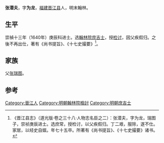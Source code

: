 '''张潜夫'''，字'''为龙'''，[[福建|福建]][[晋江县|晋江县]]人，明末翰林。

== 生平 ==
崇禎十三年（1640年）庚辰科进士。选[[翰林院|翰林院]][[庶吉士|庶吉士]]，授[[检讨|检讨]]，因父疾假归。之後不再出仕，著有《尚书提旨》、《十七史撮要》<ref>《晋江县志》（道光版·卷之三十八·人物志名臣之二）：张潜夫，字为龙，瑞图子，崇祯庚辰进士。选庶常，授检讨，以父疾假归。丁二艰，服除，遂不仕。家居，以经史自娱。年七十五卒。所著有《尚书提旨》、《十七史撮要》诸书。</ref>。

== 家族 ==
父[[张瑞图|张瑞图]]。

==参考==
{{reflist}}

{{崇禎十三年庚辰科殿試金榜}}

{{Authority control}}

{{DEFAULTSORT:Zhang張}}
[[Category:晉江人|Category:晉江人]]
[[Category:明朝翰林院檢討|Category:明朝翰林院檢討]]
[[Category:明朝庶吉士|Category:明朝庶吉士]]


{{明朝人物小作品}}
